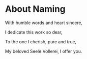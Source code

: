 # About Naming

With humble words and heart sincere,

I dedicate this work so dear,

To the one I cherish, pure and true,

My beloved Seele Vollerei, I offer you.
